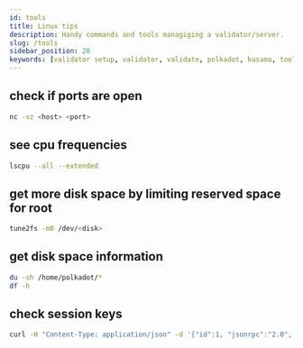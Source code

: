 ```yaml
---
id: tools
title: Linux tips
description: Handy commands and tools managiging a validator/server.
slug: /tools
sidebar_position: 20
keywords: [validator setup, validator, validate, polkadot, kusama, tools]
---
```


## check if ports are open
```bash
nc -vz <host> <port>
```

## see cpu frequencies
```bash
lscpu --all --extended
```

## get more disk space by limiting reserved space for root
```bash
tune2fs -m0 /dev/<disk>
```

## get disk space information
```bash
du -sh /home/polkadot/*
df -h
```

## check session keys
```bash
curl -H "Content-Type: application/json" -d '{"id":1, "jsonrpc":"2.0", "method": "author_hasSessionKeys", "params":["<session key 0x.....>"]}' http://localhost:<rpc port>
```
